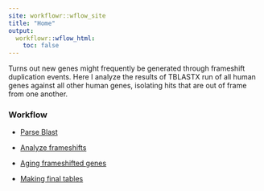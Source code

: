 ```yaml
---
site: workflowr::wflow_site
title: "Home"
output:
  workflowr::wflow_html:
    toc: false
---
```


Turns out new genes might frequently be generated through frameshift duplication events. Here I analyze the results of TBLASTX run of all human genes against all other human genes, isolating hits that are out of frame from one another.

### Workflow

* [Parse Blast](parse_blast.html)

* [Analyze frameshifts](analyze_frameshifts.html)

* [Aging frameshifted genes](aging.html)

* [Making final tables](final_tables.html)
